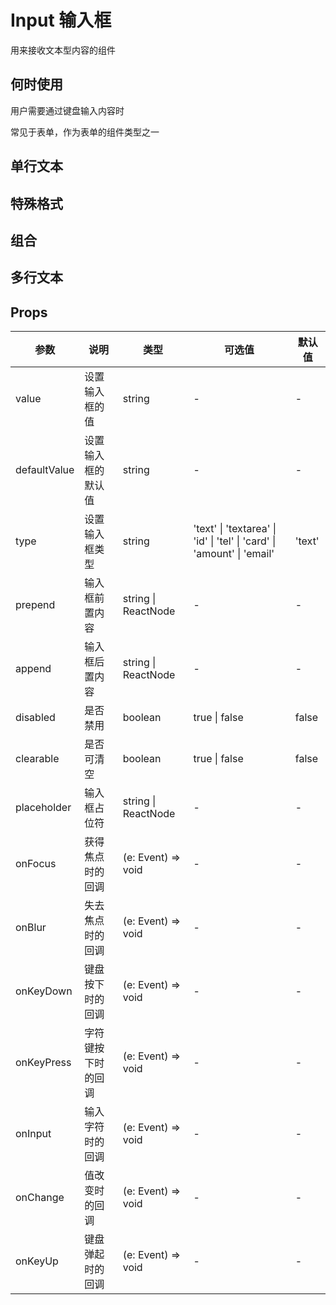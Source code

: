 # Input 输入框

用来接收文本型内容的组件

## 何时使用

用户需要通过键盘输入内容时

常见于表单，作为表单的组件类型之一

## 单行文本


<DemoState />

## 特殊格式


<DemoType />

## 组合


<DemoPosition />

## 多行文本


<DemoTextarea />


## Props

| 参数         | 说明               | 类型                | 可选值                                                                 | 默认值 |
| ------------ | ------------------ | ------------------- | ---------------------------------------------------------------------- | ------ |
| value        | 设置输入框的值     | string              | -                                                                      | -      |
| defaultValue | 设置输入框的默认值 | string              | -                                                                      | -      |
| type         | 设置输入框类型     | string              | 'text' \| 'textarea' \| 'id' \| 'tel' \| 'card' \| 'amount' \| 'email' | 'text' |
| prepend      | 输入框前置内容     | string \| ReactNode | -                                                                      | -      |
| append       | 输入框后置内容     | string \| ReactNode | -                                                                      | -      |
| disabled     | 是否禁用           | boolean             | true \| false                                                          | false  |
| clearable    | 是否可清空         | boolean             | true \| false                                                          | false  |
| placeholder  | 输入框占位符       | string \| ReactNode | -                                                                      | -      |
| onFocus      | 获得焦点时的回调   | (e: Event) => void  | -                                                                      | -      |
| onBlur       | 失去焦点时的回调   | (e: Event) => void  | -                                                                      | -      |
| onKeyDown    | 键盘按下时的回调   | (e: Event) => void  | -                                                                      | -      |
| onKeyPress   | 字符键按下时的回调 | (e: Event) => void  | -                                                                      | -      |
| onInput      | 输入字符时的回调   | (e: Event) => void  | -                                                                      | -      |
| onChange     | 值改变时的回调     | (e: Event) => void  | -                                                                      | -      |
| onKeyUp      | 键盘弹起时的回调   | (e: Event) => void  | -                                                                      | -      |
